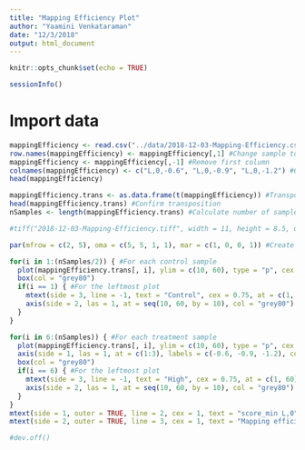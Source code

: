 ```yaml
---
title: "Mapping Efficiency Plot"
author: "Yaamini Venkataraman"
date: "12/3/2018"
output: html_document
---
```


```r
knitr::opts_chunk$set(echo = TRUE)
```

```r
sessionInfo()
```

# Import data

```r
mappingEfficiency <- read.csv("../data/2018-12-03-Mapping-Efficiency.csv", header = TRUE) #Import data
row.names(mappingEfficiency) <- mappingEfficiency[,1] #Change sample to row names
mappingEfficiency <- mappingEfficiency[,-1] #Remove first column
colnames(mappingEfficiency) <- c("L,0,-0.6", "L,0,-0.9", "L,0,-1.2") #Change column names
head(mappingEfficiency)
```

```r
mappingEfficiency.trans <- as.data.frame(t(mappingEfficiency)) #Transpose dataframe so rows are different score_min parameters
head(mappingEfficiency.trans) #Confirm transposition
nSamples <- length(mappingEfficiency.trans) #Calculate number of samples
```

```r
#tiff("2018-12-03-Mapping-Efficiency.tiff", width = 11, height = 8.5, units = "in", res = 100)

par(mfrow = c(2, 5), oma = c(5, 5, 1, 1), mar = c(1, 0, 0, 1)) #Create a 5x2 multipanel plot, filling in rows. Remove space fro inner margins but add space to outer margins

for(i in 1:(nSamples/2)) { #For each control sample
  plot(mappingEfficiency.trans[, i], ylim = c(10, 60), type = "p", cex = 1.5, pch = 16, col = c("grey80", "grey80", "red"), xlab = "", ylab = "", axes = FALSE) #Plot mapping efficiency in the same color as methylKit dendograms
  box(col = "grey80")
  if(i == 1) { #For the leftmost plot
    mtext(side = 3, line = -1, text = "Control", cex = 0.75, at = c(1, 60), adj = 0) #Add treatment designation
    axis(side = 2, las = 1, at = seq(10, 60, by = 10), col = "grey80") #Add an axis with mapping efficiency percentages
  }
}

for(i in 6:(nSamples)) { #For each treatment sample
  plot(mappingEfficiency.trans[, i], ylim = c(10, 60), type = "p", cex = 1.5, pch = 16, col = c("grey80", "grey80", "blue"), xlab = "", ylab = "", axes = FALSE)
  axis(side = 1, las = 1, at = c(1:3), labels = c(-0.6, -0.9, -1.2), col = "grey80") #Add bottom axis
  box(col = "grey80")
  if(i == 6) { #For the leftmost plot
    mtext(side = 3, line = -1, text = "High", cex = 0.75, at = c(1, 60), adj = 0) #Add treatment designation
    axis(side = 2, las = 1, at = seq(10, 60, by = 10), col = "grey80") #Add an axis with mapping efficiency percentages
  }
}
mtext(side = 1, outer = TRUE, line = 2, cex = 1, text = "score_min L,0", font = 1) #Add x-axis label
mtext(side = 2, outer = TRUE, line = 3, cex = 1, text = "Mapping efficiency (%)", font = 1) #Add x-axis label

#dev.off()
```

